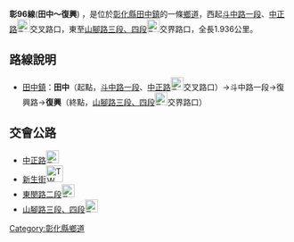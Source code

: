 {{Infobox Taiwan Highway
|type=TH
|county=ch
|route=96
|Level=鄉道
|Length=1.936
|Start=[[田中鎮|田中鎮]]田中
|End=[[田中鎮|田中鎮]]復興
}}
'''彰96線'''('''田中～復興''') ，是位於[[彰化縣|彰化縣]][[田中鎮|田中鎮]]的一條[[鄉道|鄉道]]，西起[[縣道150號|斗中路一段]]、[[縣道150號|中正路]][[File:TW_CHW150.svg|23px]]交叉路口，東至[[縣道137號|山腳路三段、四段]][[File:TW_CHW137.svg|23px]]交界路口，全長1.936公里。

==路線說明==
*[[田中鎮|田中鎮]]：'''田中'''（起點，[[縣道150號|斗中路一段]]、[[縣道150號|中正路]][[File:TW_CHW150.svg|23px]]交叉路口）→斗中路一段→復興路→'''復興'''（終點，[[縣道137號|山腳路三段、四段]][[File:TW_CHW137.svg|23px]]交界路口）

==交會公路==
*[[縣道150號|中正路]][[File:TW_CHW150.svg|23px]]
*[[彰95線|新生街]][[File:TW_THWch95.svg|30px]]
*[[縣道141號|東閔路二段]][[File:TW_CHW141.svg|23px]]
*[[縣道137號|山腳路三段、四段]][[File:TW_CHW137.svg|23px]]

{{彰化縣鄉道}}
{{Stub}}
[[Category:彰化縣鄉道|Category:彰化縣鄉道]]